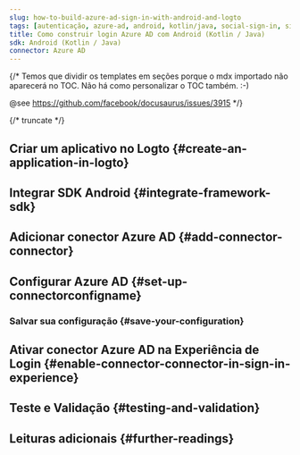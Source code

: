 ```yaml
---
slug: how-to-build-azure-ad-sign-in-with-android-and-logto
tags: [autenticação, azure-ad, android, kotlin/java, social-sign-in, sign-in, login]
title: Como construir login Azure AD com Android (Kotlin / Java)
sdk: Android (Kotlin / Java)
connector: Azure AD
---
```


{/*
  Temos que dividir os templates em seções porque o mdx importado não aparecerá no TOC.
  Não há como personalizar o TOC também. :-)

  @see https://github.com/facebook/docusaurus/issues/3915
*/}




{/* truncate */}

<Intro connector={connector} sdk="Android (Kotlin / Java)" link="https://developer.android.com" />

## Criar um aplicativo no Logto \{#create-an-application-in-logto}

<CreateApplication type="Native app" framework="Android" />

## Integrar SDK Android \{#integrate-framework-sdk}

<IntegrateSdk />

## Adicionar conector Azure AD \{#add-connector-connector}

<AddSocialConnector connector={connector} framework="Android" />

## Configurar Azure AD \{#set-up-connectorconfigname}

<ConnectorGuide />

### Salvar sua configuração \{#save-your-configuration}

<SaveYourConfiguration connector={connector} />

## Ativar conector Azure AD na Experiência de Login \{#enable-connector-connector-in-sign-in-experience}

<EnableSocialConnector connector={connector} />

## Teste e Validação \{#testing-and-validation}

<TestingAndValidation connector={connector} sdk="Android (Kotlin / Java)" />

## Leituras adicionais \{#further-readings}

<FurtherReadings />